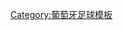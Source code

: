 {{Navbox
|name   = 葡超赛季
|title  = [[葡萄牙足球超级联赛]]赛季
|list1  = [[1934年至1935年葡萄牙足球超级联赛|1934-35]] · [[1935年至1936年葡萄牙足球超级联赛|1935-36]] · [[1936年至1937年葡萄牙足球超级联赛|1936-37]] · [[1937年至1938年葡萄牙足球超级联赛|1937-38]] · [[1938年至1939年葡萄牙足球超级联赛|1938-39]] · [[1939年至1940年葡萄牙足球超级联赛|1939-40]] · [[1940年至1941年葡萄牙足球超级联赛|1940-41]] · [[1941年至1942年葡萄牙足球超级联赛|1941-42]] · [[1942年至1943年葡萄牙足球超级联赛|1942-43]] · [[1943年至1944年葡萄牙足球超级联赛|1943-44]] · [[1944年至1945年葡萄牙足球超级联赛|1944-45]] · [[1945年至1946年葡萄牙足球超级联赛|1945-46]] · [[1946年至1947年葡萄牙足球超级联赛|1946-47]] · [[1947年至1948年葡萄牙足球超级联赛|1947-48]] · [[1948年至1949年葡萄牙足球超级联赛|1948-49]] · [[1949年至1950年葡萄牙足球超级联赛|1949-50]] · [[1950年至1951年葡萄牙足球超级联赛|1950-51]] · [[1951年至1952年葡萄牙足球超级联赛|1951-52]] · [[1952年至1953年葡萄牙足球超级联赛|1952-53]] · [[1953年至1954年葡萄牙足球超级联赛|1953-54]] · [[1954年至1955年葡萄牙足球超级联赛|1954-55]] · [[1955年至1956年葡萄牙足球超级联赛|1955-56]] · [[1956年至1957年葡萄牙足球超级联赛|1956-57]] · [[1957年至1958年葡萄牙足球超级联赛|1957-58]] · [[1958年至1959年葡萄牙足球超级联赛|1958-59]] · [[1959年至1960年葡萄牙足球超级联赛|1959-60]] · [[1960年至1961年葡萄牙足球超级联赛|1960-61]] · [[1961年至1962年葡萄牙足球超级联赛|1961-62]] · [[1962年至1963年葡萄牙足球超级联赛|1962-63]] · [[1963年至1964年葡萄牙足球超级联赛|1963-64]] · [[1964年至1965年葡萄牙足球超级联赛|1964-65]] · [[1965年至1966年葡萄牙足球超级联赛|1965-66]] · [[1966年至1967年葡萄牙足球超级联赛|1966-67]] · [[1967年至1968年葡萄牙足球超级联赛|1967-68]] · [[1968年至1969年葡萄牙足球超级联赛|1958-59]] · [[1969年至1970年葡萄牙足球超级联赛|1969-70]] · [[1970年至1971年葡萄牙足球超级联赛|1970-71]] · [[1971年至1972年葡萄牙足球超级联赛|1971-72]] · [[1972年至1973年葡萄牙足球超级联赛|1972-73]] · [[1973年至1974年葡萄牙足球超级联赛|1973-74]] · [[1974年至1975年葡萄牙足球超级联赛|1974-75]] · [[1975年至1976年葡萄牙足球超级联赛|1975-76]] · [[1976年至1977年葡萄牙足球超级联赛|1976-77]] · [[1977年至1978年葡萄牙足球超级联赛|1977-78]] · [[1978年至1979年葡萄牙足球超级联赛|1978-79]] · [[1979年至1980年葡萄牙足球超级联赛|1979-80]] · [[1980年至1981年葡萄牙足球超级联赛|1980-81]] · [[1981年至1982年葡萄牙足球超级联赛|1981-82]]  · [[1982年至1983年葡萄牙足球超级联赛|1982-83]]  · [[1983年至1984年葡萄牙足球超级联赛|1983-84]]  · [[1984年至1985年葡萄牙足球超级联赛|1984-85]] · [[1985年至1986年葡萄牙足球超级联赛|1985-86]] · [[1986年至1987年葡萄牙足球超级联赛|1986-87]] · [[1987年至1988年葡萄牙足球超级联赛|1987-88]] · [[1988年至1989年葡萄牙足球超级联赛|1988-89]] · [[1989年至1990年葡萄牙足球超级联赛|1989-90]] · [[1990年至1991年葡萄牙足球超级联赛|1990-91]] · [[1991年至1992年葡萄牙足球超级联赛|1991-92]] · [[1992年至1993年葡萄牙足球超级联赛|1992-93]] · [[1993年至1994年葡萄牙足球超级联赛|1993-94]] · [[1994年至1995年葡萄牙足球超级联赛|1994-95]] · [[1995年至1996年葡萄牙足球超级联赛|1995-96]] · [[1996年至1997年葡萄牙足球超级联赛|1996-97]] · [[1997年至1998年葡萄牙足球超级联赛|1997-98]] · [[1998年至1999年葡萄牙足球超级联赛|1998-99]] · [[1999年至2000年葡萄牙足球超级联赛|1999-00]] · [[2000年至2001年葡萄牙足球超级联赛|2000-01]] · [[2001年至2002年葡萄牙足球超级联赛|2001-02]] · [[2002年至2003年葡萄牙足球超级联赛|2002-03]] · [[2003年至2004年葡萄牙足球超级联赛|2003-04]] · [[2004年至2005年葡萄牙足球超级联赛|2004-05]] · [[2005年至2006年葡萄牙足球超级联赛|2005-06]] · [[2006年至2007年葡萄牙足球超级联赛|2006-07]] · [[2007年至2008年葡萄牙足球超级联赛|2007-08]] · [[2008年至2009年葡萄牙足球超级联赛|2008-09]] · [[葡萄牙足球超级联赛2009–2010赛季|2009-10]] · [[2010年至2011年葡萄牙足球超级联赛|2010-11]] · [[2011年至2012年葡萄牙足球超级联赛|2011-12]] · [[2012年至2013年葡萄牙足球超级联赛|2012-13]] · [[2013年至2014年葡萄牙足球超级联赛|2013-14]] · [[2014/15球季葡萄牙超級足球聯賽|2014-15]] · [[2015年至2016年葡萄牙足球超级联赛|2015-16]] · [[2016年至2017年葡萄牙足球超级联赛|2016-17]] · [[2017年至2018年葡萄牙足球超级联赛|2017-18]] · [[2018年至2019年葡萄牙足球超级联赛|2018-19]] · [[2019年至2020年葡萄牙足球超级联赛|2019-20]] · [[2020–21年葡萄牙超級足球聯賽|2020-21]] · [[2021–22年葡萄牙超級足球聯賽|2021-22]] · [[2022–23年葡萄牙超級足球聯賽|2022-23]]
}}<noinclude>[[Category:葡萄牙足球模板]]</noinclude>